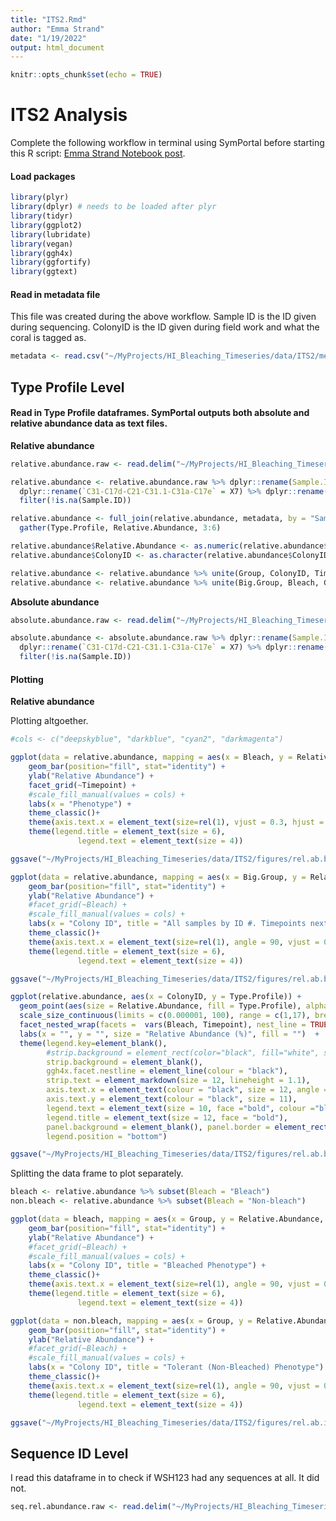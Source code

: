 ```yaml
---
title: "ITS2.Rmd"
author: "Emma Strand"
date: "1/19/2022"
output: html_document
---
```


```r
knitr::opts_chunk$set(echo = TRUE)
```

# ITS2 Analysis 

Complete the following workflow in terminal using SymPortal before starting this R script: [Emma Strand Notebook post](https://github.com/emmastrand/EmmaStrand_Notebook/blob/master/_posts/2022-01-14-KBay-Bleaching-Pairs-ITS2-Analysis-Pipeline.md#Troubleshooting).

#### Load packages 

```r
library(plyr)
library(dplyr) # needs to be loaded after plyr
library(tidyr)
library(ggplot2)
library(lubridate)
library(vegan)
library(ggh4x)
library(ggfortify)
library(ggtext)
```


#### Read in metadata file 

This file was created during the above workflow. Sample ID is the ID given during sequencing. ColonyID is the ID given during field work and what the coral is tagged as. 

```r
metadata <- read.csv("~/MyProjects/HI_Bleaching_Timeseries/data/ITS2/metadata/metadata.csv", header = TRUE)
```


## Type Profile Level

#### Read in Type Profile dataframes. SymPortal outputs both absolute and relative abundance data as text files. 

**Relative abundance** 

```r
relative.abundance.raw <- read.delim("~/MyProjects/HI_Bleaching_Timeseries/data/ITS2/processed_data/20220119T075742/its2_type_profiles/5_BleachingPairs_analysis_20220119T075742.profiles.relative.abund_and_meta.txt", sep = "\t", dec = ".", na.strings=c("","NA"))

relative.abundance <- relative.abundance.raw %>% dplyr::rename(Sample.ID = X) %>% dplyr::rename(`C31/C17d-C21-C21ac` = X6) %>%
  dplyr::rename(`C31-C17d-C21-C31.1-C31a-C17e` = X7) %>% dplyr::rename(`C31-C17d-C31.1-C21-C31a-1373` = X8) %>% dplyr::rename(`D1-D4-D6-D1ab` = X9) %>%
  filter(!is.na(Sample.ID))

relative.abundance <- full_join(relative.abundance, metadata, by = "Sample.ID") %>%
  gather(Type.Profile, Relative.Abundance, 3:6)

relative.abundance$Relative.Abundance <- as.numeric(relative.abundance$Relative.Abundance)
relative.abundance$ColonyID <- as.character(relative.abundance$ColonyID)

relative.abundance <- relative.abundance %>% unite(Group, ColonyID, Timepoint, sep = " ", remove = FALSE)
relative.abundance <- relative.abundance %>% unite(Big.Group, Bleach, Group, sep = " ", remove = FALSE)
```

**Absolute abundance** 

```r
absolute.abundance.raw <- read.delim("~/MyProjects/HI_Bleaching_Timeseries/data/ITS2/processed_data/20220119T075742/its2_type_profiles/5_BleachingPairs_analysis_20220119T075742.profiles.absolute.abund_and_meta.txt", header = TRUE, sep = "\t", dec = ".", na.strings=c("","NA"))

absolute.abundance <- absolute.abundance.raw %>% dplyr::rename(Sample.ID = X) %>% dplyr::rename(`C31/C17d-C21-C21ac` = X6) %>%
  dplyr::rename(`C31-C17d-C21-C31.1-C31a-C17e` = X7) %>% dplyr::rename(`C31-C17d-C31.1-C21-C31a-1373` = X8) %>% dplyr::rename(`D1-D4-D6-D1ab` = X9) %>%
  filter(!is.na(Sample.ID))
```

#### Plotting 

**Relative abundance** 

Plotting altgoether. 

```r
#cols <- c("deepskyblue", "darkblue", "cyan2", "darkmagenta")

ggplot(data = relative.abundance, mapping = aes(x = Bleach, y = Relative.Abundance, fill = Type.Profile)) +
    geom_bar(position="fill", stat="identity") +
    ylab("Relative Abundance") +
    facet_grid(~Timepoint) +
    #scale_fill_manual(values = cols) +
    labs(x = "Phenotype") +
    theme_classic()+
    theme(axis.text.x = element_text(size=rel(1), vjust = 0.3, hjust = 0.3)) +
    theme(legend.title = element_text(size = 6), 
               legend.text = element_text(size = 4))

ggsave("~/MyProjects/HI_Bleaching_Timeseries/data/ITS2/figures/rel.ab.blch.status.pdf")

ggplot(data = relative.abundance, mapping = aes(x = Big.Group, y = Relative.Abundance, fill = Type.Profile)) +
    geom_bar(position="fill", stat="identity") +
    ylab("Relative Abundance") +
    #facet_grid(~Bleach) +
    #scale_fill_manual(values = cols) +
    labs(x = "Colony ID", title = "All samples by ID #. Timepoints next to each other") +
    theme_classic()+
    theme(axis.text.x = element_text(size=rel(1), angle = 90, vjust = 0.3, hjust = 0.3)) +
    theme(legend.title = element_text(size = 6), 
               legend.text = element_text(size = 4))

ggsave("~/MyProjects/HI_Bleaching_Timeseries/data/ITS2/figures/rel.ab.blch.all.pdf")

ggplot(relative.abundance, aes(x = ColonyID, y = Type.Profile)) + 
  geom_point(aes(size = Relative.Abundance, fill = Type.Profile), alpha = 0.75, shape = 21) + 
  scale_size_continuous(limits = c(0.000001, 100), range = c(1,17), breaks = c(1,25,50,100)) + 
  facet_nested_wrap(facets =  vars(Bleach, Timepoint), nest_line = TRUE) + 
  labs(x = "", y = "", size = "Relative Abundance (%)", fill = "")  + 
  theme(legend.key=element_blank(), 
        #strip.background = element_rect(color="black", fill="white", size=0.5, linetype="solid"),
        strip.background = element_blank(),
        ggh4x.facet.nestline = element_line(colour = "black"),
        strip.text = element_markdown(size = 12, lineheight = 1.1),
        axis.text.x = element_text(colour = "black", size = 12, angle = 90, vjust = 0.3, hjust = 1), 
        axis.text.y = element_text(colour = "black", size = 11), 
        legend.text = element_text(size = 10, face ="bold", colour ="black"), 
        legend.title = element_text(size = 12, face = "bold"), 
        panel.background = element_blank(), panel.border = element_rect(colour = "black", fill = NA, size = 0.5), 
        legend.position = "bottom")

ggsave("~/MyProjects/HI_Bleaching_Timeseries/data/ITS2/figures/rel.ab.bubble.pdf")
```

Splitting the data frame to plot separately.  

```r
bleach <- relative.abundance %>% subset(Bleach = "Bleach")
non.bleach <- relative.abundance %>% subset(Bleach = "Non-bleach")

ggplot(data = bleach, mapping = aes(x = Group, y = Relative.Abundance, fill = Type.Profile)) +
    geom_bar(position="fill", stat="identity") +
    ylab("Relative Abundance") +
    #facet_grid(~Bleach) +
    #scale_fill_manual(values = cols) +
    labs(x = "Colony ID", title = "Bleached Phenotype") +
    theme_classic()+
    theme(axis.text.x = element_text(size=rel(1), angle = 90, vjust = 0.3, hjust = 0.3)) +
    theme(legend.title = element_text(size = 6), 
               legend.text = element_text(size = 4))

ggplot(data = non.bleach, mapping = aes(x = Group, y = Relative.Abundance, fill = Type.Profile)) +
    geom_bar(position="fill", stat="identity") +
    ylab("Relative Abundance") +
    #facet_grid(~Bleach) +
    #scale_fill_manual(values = cols) +
    labs(x = "Colony ID", title = "Tolerant (Non-Bleached) Phenotype") +
    theme_classic()+
    theme(axis.text.x = element_text(size=rel(1), angle = 90, vjust = 0.3, hjust = 0.3)) +
    theme(legend.title = element_text(size = 6), 
               legend.text = element_text(size = 4))

ggsave("~/MyProjects/HI_Bleaching_Timeseries/data/ITS2/figures/rel.ab.ind.stitched.pdf", width = 11, height = 8, units = c("in"))
```






## Sequence ID Level 

I read this dataframe in to check if WSH123 had any sequences at all. It did not. 

```r
seq.rel.abundance.raw <- read.delim("~/MyProjects/HI_Bleaching_Timeseries/data/ITS2/processed_data/20220119T075742/post_med_seqs/5_BleachingPairs_analysis_20220119T075742.seqs.relative.abund_and_meta.txt", sep = "\t", dec = ".", na.strings=c("","NA"))
```






